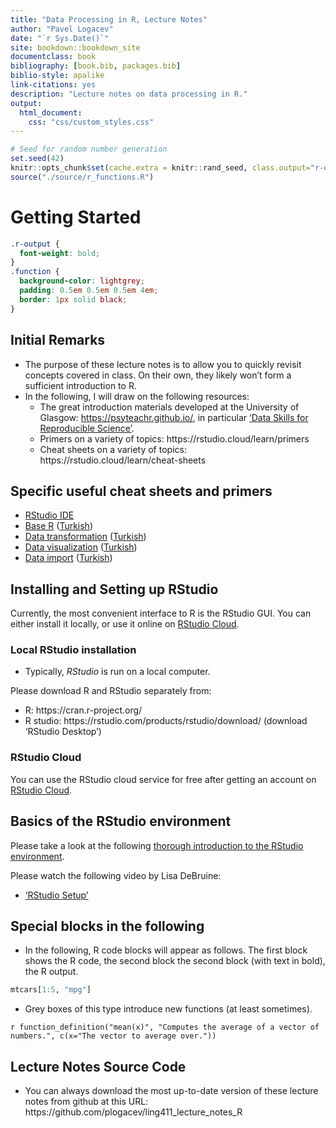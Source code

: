 ```yaml
--- 
title: "Data Processing in R, Lecture Notes"
author: "Pavel Logacev"
date: "`r Sys.Date()`"
site: bookdown::bookdown_site
documentclass: book
bibliography: [book.bib, packages.bib]
biblio-style: apalike
link-citations: yes
description: "Lecture notes on data processing in R."
output:
  html_document:
    css: "css/custom_styles.css"
---
```


<!--
Markdown basics: https://rmarkdown.rstudio.com/authoring_basics.html
-->


```r
# Seed for random number generation
set.seed(42)
knitr::opts_chunk$set(cache.extra = knitr::rand_seed, class.output="r-output")
source("./source/r_functions.R")
```



# Getting Started

```css
.r-output {
  font-weight: bold;
}
.function {
  background-color: lightgrey;
  padding: 0.5em 0.5em 0.5em 4em;
  border: 1px solid black;
}
```

## Initial Remarks

- The purpose of these lecture notes is to allow you to quickly revisit concepts covered in class. On their own, they likely won't form a sufficient introduction to R.
- In the following, I will draw on the following resources:
  - The great introduction materials developed at the University of Glasgow: <https://psyteachr.github.io/>, in particular ['Data Skills for Reproducible Science'](https://psyteachr.github.io/msc-data-skills/).
  - Primers on a variety of topics: https://rstudio.cloud/learn/primers
  - Cheat sheets on a variety of topics: https://rstudio.cloud/learn/cheat-sheets
  

<!--
- the O'Reiley book
- 
-->

## Specific useful cheat sheets and primers

- [RStudio IDE](https://github.com/rstudio/cheatsheets/raw/master/rstudio-ide.pdf)
- [Base R](http://github.com/rstudio/cheatsheets/raw/master/base-r.pdf) ([Turkish](https://github.com/rstudio/cheatsheets/raw/master/translations/turkish/baseR_translate_tr.pdf))
- [Data transformation](https://github.com/rstudio/cheatsheets/raw/master/data-transformation.pdf) ([Turkish](https://github.com/rstudio/cheatsheets/raw/master/translations/turkish/data-transformation_turkish.pdf))
- [Data visualization](https://github.com/rstudio/cheatsheets/raw/master/data-visualization-2.1.pdf)
([Turkish](https://github.com/rstudio/cheatsheets/raw/master/translations/turkish/ggplot2_2.0_Turkish.pdf))
- [Data import](https://github.com/rstudio/cheatsheets/raw/master/data-import.pdf) ([Turkish](https://github.com/rstudio/cheatsheets/raw/master/translations/turkish/data_import_tr.pdf))



## Installing and Setting up RStudio
Currently, the most convenient interface to R is the RStudio GUI. You can either install it locally, or use it online on [RStudio Cloud](https://rstudio.cloud/).

### Local RStudio installation
- Typically, *RStudio* is run on a local computer. 

Please download R and RStudio separately from:

  - R: https://cran.r-project.org/
  - R studio: https://rstudio.com/products/rstudio/download/ (download 'RStudio Desktop')
  
### RStudio Cloud
You can use the RStudio cloud service for free after getting an account on [RStudio Cloud](https://rstudio.cloud/).

<!--
## RStudio Interface 
- Let's take a look at the RStudio interface.
- Let's take a look at the [RStudio Cloud](https://rstudio.cloud) interface.
-->

## Basics of the RStudio environment
Please take a look at the following [thorough introduction to the RStudio environment](https://github.com/hbctraining/Intro-to-R/blob/master/lessons/01_introR-R-and-RStudio.md).

Please watch the following video by Lisa DeBruine:

- ['RStudio Setup'](https://www.youtube.com/watch?v=CbA6ZVlJE78&list=PLA2iRWVwbpTIweEBHD2dOKjZHK1atRmXt&index=2&ab_channel=LisaDeBruine)

<!--
This is a _sample_ book written in **Markdown**. You can use anything that Pandoc's Markdown supports, e.g., a math equation $a^2 + b^2 = c^2$.

The **bookdown** package can be installed from CRAN or Github:

```r
install.packages("bookdown")
# or the development version
# devtools::install_github("rstudio/bookdown")
```

Remember each Rmd file contains one and only one chapter, and a chapter is defined by the first-level heading `#`.

To compile this example to PDF, you need XeLaTeX. You are recommended to install TinyTeX (which includes XeLaTeX): <https://yihui.org/tinytex/>.

```r
# automatically create a bib database for R packages
knitr::write_bib(c(
  .packages(), 'bookdown', 'knitr', 'rmarkdown'
), 'packages.bib')
```
-->

## Special blocks in the following 

- In the following, R code blocks will appear as follows. The first block shows the R code, the second block the second block (with text in bold), the R output. 


```r
mtcars[1:5, "mpg"]
```

- Grey boxes of this type introduce new functions (at least sometimes).  

`r function_definition("mean(x)", "Computes the average of a vector of numbers.", c(x="The vector to average over."))`


## Lecture Notes Source Code
- You can always download the most up-to-date version of these lecture notes from github at this URL: https://github.com/plogacev/ling411_lecture_notes_R
